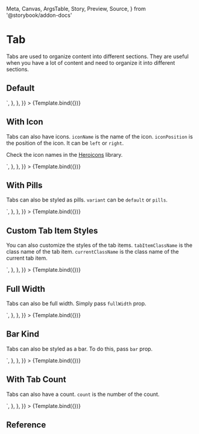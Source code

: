   Meta,
  Canvas,
  ArgsTable,
  Story,
  Preview,
  Source,
} from '@storybook/addon-docs'

<Meta title="Application UI/Navigation/Tab" component={Tab} />


# Tab

Tabs are used to organize content into different sections. They are useful when you have a lot of content and need to organize it into different sections.

## Default

<Canvas>
  <Story
    name="Default"
    args={{
      tabs: [
        { name: 'My Account', href: '#', current: false },
        { name: 'Company', href: '#', current: false },
        { name: 'Team Members', href: '#', current: true },
        { name: 'Billing', href: '#', current: false },
      ],
    }}
    parameters={{
      docs: {
        source: {
          type: 'code',
          code: `<Tab
  tabs={[
    { name: 'My Account', href: '#', current: false },
    { name: 'Company', href: '#', current: false },
    { name: 'Team Members', href: '#', current: true },
    { name: 'Billing', href: '#', current: false },
  ]}
/>`,
        },
      },
    }}
  >
    {Template.bind({})}
  </Story>
</Canvas>

## With Icon

Tabs can also have icons. `iconName` is the name of the icon. `iconPosition` is the position of the icon. It can be `left` or `right`.

Check the icon names in the [Heroicons](https://heroicons.com/) library.

<Canvas>
  <Story
    name="With Icon"
    args={{
      tabs: [
        { name: 'My Account', href: '#', current: false, iconName: 'user' },
        {
          name: 'Company',
          href: '#',
          current: false,
          iconName: 'computer-desktop',
        },
        { name: 'Team Members', href: '#', current: true, iconName: 'users' },
        { name: 'Billing', href: '#', current: false, iconName: 'credit-card' },
      ],
    }}
    parameters={{
      docs: {
        source: {
          type: 'code',
          code: `<Tab
  tabs={[
    { name: 'My Account', href: '#', current: false, iconName: 'user' },
    {
      name: 'Company',
      href: '#',
      current: false,
      iconName: 'computer-desktop',
    },
    { name: 'Team Members', href: '#', current: true, iconName: 'users' },
    { name: 'Billing', href: '#', current: false, iconName: 'credit-card' },
  ]}
/>`,
        },
      },
    }}
  >
    {Template.bind({})}
  </Story>
</Canvas>

## With Pills

Tabs can also be styled as pills. `variant` can be `default` or `pills`.

<Canvas>
  <Story
    name="With Pills"
    args={{
      tabs: [
        { name: 'My Account', href: '#', current: false, iconName: 'user' },
        {
          name: 'Company',
          href: '#',
          current: false,
          iconName: 'computer-desktop',
        },
        { name: 'Team Members', href: '#', current: true, iconName: 'users' },
        { name: 'Billing', href: '#', current: false, iconName: 'credit-card' },
      ],
      variant: 'pills',
    }}
    parameters={{
      docs: {
        source: {
          type: 'code',
          code: `<Tab
  tabs={[
    { name: 'My Account', href: '#', current: false, iconName: 'user' },
    {
      name: 'Company',
      href: '#',
      current: false,
      iconName: 'computer-desktop',
    },
    { name: 'Team Members', href: '#', current: true, iconName: 'users' },
    { name: 'Billing', href: '#', current: false, iconName: 'credit-card' },
  ]}
  variant="pills"
/>`,
        },
      },
    }}
  >
    {Template.bind({})}
  </Story>
</Canvas>

## Custom Tab Item Styles

You can also customize the styles of the tab items. `tabItemClassName` is the class name of the tab item. `currentClassName` is the class name of the current tab item.

<Canvas>
  <Story
    name="Custom Tab Item Styles"
    args={{
      tabs: [
        { name: 'My Account', href: '#', current: false, iconName: 'user' },
        {
          name: 'Company',
          href: '#',
          current: false,
          iconName: 'computer-desktop',
        },
        { name: 'Team Members', href: '#', current: true, iconName: 'users' },
        { name: 'Billing', href: '#', current: false, iconName: 'credit-card' },
      ],
      variant: 'pills',
      tabItemClassName:
        'bg-white text-gray-900 rounded-full border border-gray-200',
      currentClassName: 'bg-indigo-600 text-white rounded-full',
    }}
    parameters={{
      docs: {
        source: {
          type: 'code',
          code: `<Tab
  tabs={[
    { name: 'My Account', href: '#', current: false, iconName: 'user' },
    {
      name: 'Company',
      href: '#',
      current: false,
      iconName: 'computer-desktop',
    },
    { name: 'Team Members', href: '#', current: true, iconName: 'users' },
    { name: 'Billing', href: '#', current: false, iconName: 'credit-card' },
  ]}
  variant="pills"
  tabItemClassName="bg-white text-gray-900 rounded-full border border-gray-200"
  currentClassName="bg-indigo-600 text-white rounded-full"
/>`,
        },
      },
    }}
  >
    {Template.bind({})}
  </Story>
</Canvas>

## Full Width

Tabs can also be full width. Simply pass `fullWidth` prop.

<Canvas>
  <Story
    name="Full Width"
    args={{
      tabs: [
        { name: 'My Account', href: '#', current: false, iconName: 'user' },
        {
          name: 'Company',
          href: '#',
          current: false,
          iconName: 'computer-desktop',
        },
        { name: 'Team Members', href: '#', current: true, iconName: 'users' },
        { name: 'Billing', href: '#', current: false, iconName: 'credit-card' },
      ],
      fullWidth: true,
    }}
    parameters={{
      docs: {
        source: {
          type: 'code',
          code: `<Tab
  tabs={[
    { name: 'My Account', href: '#', current: false, iconName: 'user' },
    {
      name: 'Company',
      href: '#',
      current: false,
      iconName: 'computer-desktop',
    },
    { name: 'Team Members', href: '#', current: true, iconName: 'users' },
    { name: 'Billing', href: '#', current: false, iconName: 'credit-card' },
  ]}
  fullWidth
/>`,
        },
      },
    }}
  >
    {Template.bind({})}
  </Story>
</Canvas>

## Bar Kind

Tabs can also be styled as a bar. To do this, pass `bar` prop.

<Canvas>
  <Story
    name="Bar Kind"
    args={{
      tabs: [
        { name: 'My Account', href: '#', current: true, iconName: 'user' },
        {
          name: 'Company',
          href: '#',
          current: false,
          iconName: 'computer-desktop',
        },
        { name: 'Team Members', href: '#', current: false, iconName: 'users' },
        { name: 'Billing', href: '#', current: false, iconName: 'credit-card' },
      ],
      bar: true,
    }}
    parameters={{
      docs: {
        source: {
          type: 'code',
          code: `<Tab
  tabs={[
    { name: 'My Account', href: '#', current: true, iconName: 'user' },
    {
      name: 'Company',
      href: '#',
      current: false,
      iconName: 'computer-desktop',
    },
    { name: 'Team Members', href: '#', current: false, iconName: 'users' },
    { name: 'Billing', href: '#', current: false, iconName: 'credit-card' },
  ]}
  bar
/>`,
        },
      },
    }}
  >
    {Template.bind({})}
  </Story>
</Canvas>

## With Tab Count

Tabs can also have a count. `count` is the number of the count.

<Canvas>
  <Story
    name="With Tab Count"
    args={{
      tabs: [
        {
          name: 'My Account',
          href: '#',
          current: true,
          iconName: 'user',
          count: 2,
        },
        {
          name: 'Company',
          href: '#',
          current: false,
          iconName: 'computer-desktop',
          count: 3,
        },
        { name: 'Team Members', href: '#', current: false, iconName: 'users' },
        {
          name: 'Billing',
          href: '#',
          current: false,
          iconName: 'credit-card',
          count: 14,
        },
      ],
    }}
    parameters={{
      docs: {
        source: {
          type: 'code',
          code: `<Tab
  tabs={[
    {
      name: 'My Account',
      href: '#',
      current: true,
      iconName: 'user',
      count: 2,
    },
    {
      name: 'Company',
      href: '#',
      current: false,
      iconName: 'computer-desktop',
      count: 3,
    },
    { name: 'Team Members', href: '#', current: false, iconName: 'users' },
    {
      name: 'Billing',
      href: '#',
      current: false,
      iconName: 'credit-card',
      count: 14,
    },
  ]}
/>`,
        },
      },
    }}
  >
    {Template.bind({})}
  </Story>
</Canvas>

## Reference

<ArgsTable of={Tab} />
